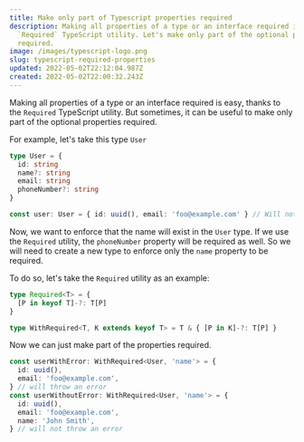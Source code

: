 ```yaml
---
title: Make only part of Typescript properties required
description: Making all properties of a type or an interface required is easy with the
  `Required` TypeScript utility. Let's make only part of the optional properties
  required.
image: /images/typescript-logo.png
slug: typescript-required-properties
updated: 2022-05-02T22:12:04.987Z
created: 2022-05-02T22:00:32.243Z
---
```


Making all properties of a type or an interface required is easy, thanks to the `Required` TypeScript utility. But sometimes, it can be useful to make only part of the optional properties required.

For example, let's take this type `User`

```typescript
type User = {
  id: string
  name?: string
  email: string
  phoneNumber?: string
}

const user: User = { id: uuid(), email: 'foo@example.com' } // Will not throw any type error
```

Now, we want to enforce that the name will exist in the `User` type. If we use the `Required` utility, the `phoneNumber` property will be required as well. So we will need to create a new type to enforce only the `name` property to be required.

To do so, let's take the `Required` utility as an example:

```typescript
type Required<T> = {
  [P in keyof T]-?: T[P]
}

type WithRequired<T, K extends keyof T> = T & { [P in K]-?: T[P] }
```

Now we can just make part of the properties required.

```typescript
const userWithError: WithRequired<User, 'name'> = {
  id: uuid(),
  email: 'foo@example.com',
} // will throw an error
const userWithoutError: WithRequired<User, 'name'> = {
  id: uuid(),
  email: 'foo@example.com',
  name: 'John Smith',
} // will not throw an error
```
